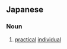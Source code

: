 ==Japanese==
{{ja-kanjitab|じつ|k1=じっ|さい|か|yomi=on}}

===Noun===
{{ja-noun|じっさいか}}
# [[practical]] [[individual]]